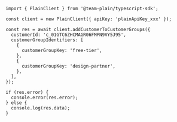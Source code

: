 ```tsx
import { PlainClient } from '@team-plain/typescript-sdk';

const client = new PlainClient({ apiKey: 'plainApiKey_xxx' });

const res = await client.addCustomerToCustomerGroups({
  customerId: 'c_01GTC6ZHCMAGR06FMPN9VY5J95',
  customerGroupIdentifiers: [
    {
      customerGroupKey: 'free-tier',
    },
    {
      customerGroupKey: 'design-partner',
    },
  ],
});

if (res.error) {
  console.error(res.error);
} else {
  console.log(res.data);
}
```
